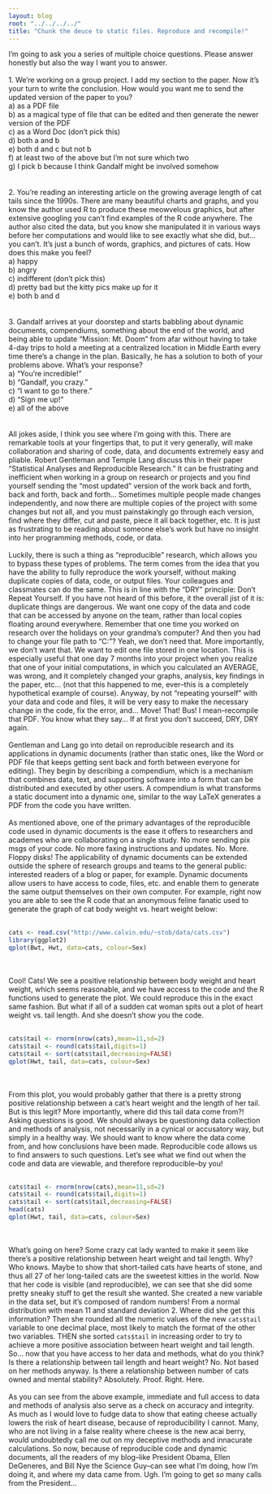 ```yaml
---
layout: blog
root: "../../../../"
title: "Chunk the deuce to static files. Reproduce and recompile!"
---
```


I'm going to ask you a series of multiple choice questions. Please answer honestly but also the way I want you to answer.
<br></br>
1. We're working on a group project. I add my section to the paper. Now it's your turn to write the conclusion. How would you want me to send the updated version of the paper to you?  
a) as a PDF file  
b) as a magical type of file that can be edited and then generate the newer version of the PDF  
c) as a Word Doc (don't pick this)  
d) both a and b  
e) both d and c but not b  
f) at least two of the above but I'm not sure which two  
g) I pick b because I think Gandalf might be involved somehow  
<br></br>
2. You're reading an interesting article on the growing average length of cat tails since the 1990s. There are many beautiful charts and graphs, and you know the author used R to produce these meowvelous graphics, but after extensive googling you can't find examples of the R code anywhere. The author also cited the data, but you know she manipulated it in various ways before her computations and would like to see exactly what she did, but... you can't. It's just a bunch of words, graphics, and pictures of cats. How does this make you feel?  
a) happy  
b) angry  
c) indifferent (don't pick this)  
d) pretty bad but the kitty pics make up for it  
e) both b and d  
<br></br>
3. Gandalf arrives at your doorstep and starts babbling about dynamic documents, compendiums, something about the end of the world, and being able to update "Mission: Mt. Doom" from afar without having to take 4-day trips to hold a meeting at a centralized location in Middle Earth every time there's a change in the plan. Basically, he has a solution to both of your problems above. What's your response?  
a) "You're incredible!"  
b) "Gandalf, you crazy."  
c) "I want to go to there."  
d) "Sign me up!"  
e) all of the above  
<br></br>
All jokes aside, I think you see where I'm going with this. There are remarkable tools at your fingertips that, to put it very generally, will make collaboration and sharing of code, data, and documents extremely easy and pliable. Robert Gentleman and Temple Lang discuss this in their paper "Statistical Analyses and Reproducible Research." It can be frustrating and inefficient when working in a group on research or projects and you find yourself sending the "most updated" version of the work back and forth, back and forth, back and forth... Sometimes multiple people made changes independently, and now there are multiple copies of the project with some changes but not all, and you must painstakingly go through each version, find where they differ, cut and paste, piece it all back together, etc. It is just as frustrating to be reading about someone else's work but have no insight into her programming methods, code, or data. 
<br></br>
Luckily, there is such a thing as "reproducible" research, which allows you to bypass these types of problems. The term comes from the idea that you have the ability to fully reproduce the work yourself, without making duplicate copies of data, code, or output files. Your colleagues and classmates can do the same. This is in line with the "DRY" principle: Don't Repeat Yourself. If you have not heard of this before, it the overall jist of it is: duplicate things are dangerous. We want one copy of the data and code that can be accessed by anyone on the team, rather than local copies floating around everywhere. Remember that one time you worked on research over the holidays on your grandma's computer? And then you had to change your file path to "C:\Users\Granny\Documents\PumpkinsWork"? Yeah, we don't need that. More importantly, we don't want that. We want to edit one file stored in one location. This is especially useful that one day 7 months into your project when you realize that one of your initial computations, in which you calculated an AVERAGE, was wrong, and it completely changed your graphs, analysis, key findings in the paper, etc... (not that this happened to me, ever--this is a completely hypothetical example of course). Anyway, by not "repeating yourself" with your data and code and files, it will be very easy to make the necessary change in the code, fix the error, and... Move! That! Bus! I mean--recompile that PDF. You know what they say... If at first you don't succeed, DRY, DRY again.
<br></br>
Gentleman and Lang go into detail on reproducible research and its applications in dynamic documents (rather than static ones, like the Word or PDF file that keeps getting sent back and forth between everyone for editing). They begin by describing a compendium, which is a mechanism that combines data, text, and supporting software into a form that can be distributed and executed by other users. A compendium is what transforms a static document into a dynamic one, similar to the way LaTeX generates a PDF from the code you have written.
<br></br>
As mentioned above, one of the primary advantages of the reproducible code used in dynamic documents is the ease it offers to researchers and academes who are collaborating on a single study. No more sending pix msgs of your code. No more faxing instructions and updates. No. More. Floppy disks! The applicability of dynamic documents can be extended outside the sphere of research groups and teams to the general public: interested readers of a blog or paper, for example. Dynamic documents allow users to have access to code, files, etc. and enable them to generate the same output themselves on their own computer. For example, right now you are able to see the R code that an anonymous feline fanatic used to generate the graph of cat body weight vs. heart weight below:
<br></br>
```r
cats <- read.csv("http://www.calvin.edu/~stob/data/cats.csv")
library(ggplot2)
qplot(Bwt, Hwt, data=cats, colour=Sex)
```
<br></br>
Cool! Cats! We see a positive relationship between body weight and heart weight, which seems reasonable, and we have access to the code and the R functions used to generate the plot. We could reproduce this in the exact same fashion. But what if all of a sudden cat woman spits out a plot of heart weight vs. tail length. And she doesn't show you the code.
<br></br>
```r
cats$tail <- rnorm(nrow(cats),mean=11,sd=2)
cats$tail <- round(cats$tail,digits=1)
cats$tail <- sort(cats$tail,decreasing=FALSE)
qplot(Hwt, tail, data=cats, colour=Sex)
```
<br></br>
From this plot, you would probably gather that there is a pretty strong positive relationship between a cat's heart weight and the length of her tail. But is this legit? More importantly, where did this tail data come from?! Asking questions is good. We should always be questioning data collection and methods of analysis, not necessarily in a cynical or accusatory way, but simply in a healthy way. We should want to know where the data come from, and how conclusions have been made. Reproducible code allows us to find answers to such questions. Let's see what we find out when the code and data are viewable, and therefore reproducible--by you!
<br></br>
```r
cats$tail <- rnorm(nrow(cats),mean=11,sd=2)
cats$tail <- round(cats$tail,digits=1)
cats$tail <- sort(cats$tail,decreasing=FALSE)
head(cats)
qplot(Hwt, tail, data=cats, colour=Sex)
```
<br></br>
What's going on here? Some crazy cat lady wanted to make it seem like there's a positive relationship between heart weight and tail length. Why? Who knows. Maybe to show that short-tailed cats have hearts of stone, and thus all 27 of her long-tailed cats are the sweetest kitties in the world. Now that her code is visible (and reproducible), we can see that she did some pretty sneaky stuff to get the result she wanted. She created a new variable in the data set, but it's composed of random numbers! From a normal distribution with mean 11 and standard deviation 2. Where did she get this information? Then she rounded all the numeric values of the new `cats$tail` variable to one decimal place, most likely to match the format of the other two variables. THEN she sorted `cats$tail` in increasing order to try to achieve a more positive association between heart weight and tail length. So... now that you have access to her data and methods, what do you think? Is there a relationship between tail length and heart weight? No. Not based on her methods anyway. Is there a relationship between number of cats owned and mental stability? Absolutely. Proof. Right. Here.
<br></br>
As you can see from the above example, immediate and full access to data and methods of analysis also serve as a check on accuracy and integrity. As much as I would love to fudge data to show that eating cheese actually lowers the risk of heart disease, because of reproducibility I cannot. Many, who are not living in a false reality where cheese is the new acai berry, would undoubtedly call me out on my deceptive methods and innacurate calculations. So now, because of reproducible code and dynamic documents, all the readers of my blog--like President Obama, Ellen DeGeneres, and Bill Nye the Science Guy--can see what I'm doing, how I'm doing it, and where my data came from. Ugh. I'm going to get *so* many calls from the President...
<br></br>
<br></br>